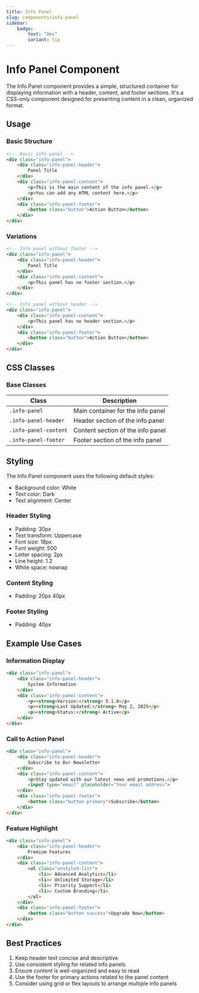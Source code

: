 ```yaml
---
title: Info Panel
slug: components/info-panel
sidebar: 
    badge:
        text: "Dev"
        variant: tip
---
```


# Info Panel Component

The Info Panel component provides a simple, structured container for displaying information with a header, content, and footer sections. It's a CSS-only component designed for presenting content in a clean, organized format.

## Usage

### Basic Structure

```html
<!-- Basic info panel -->
<div class="info-panel">
    <div class="info-panel-header">
        Panel Title
    </div>
    <div class="info-panel-content">
        <p>This is the main content of the info panel.</p>
        <p>You can add any HTML content here.</p>
    </div>
    <div class="info-panel-footer">
        <button class="button">Action Button</button>
    </div>
</div>
```

### Variations

```html
<!-- Info panel without footer -->
<div class="info-panel">
    <div class="info-panel-header">
        Panel Title
    </div>
    <div class="info-panel-content">
        <p>This panel has no footer section.</p>
    </div>
</div>

<!-- Info panel without header -->
<div class="info-panel">
    <div class="info-panel-content">
        <p>This panel has no header section.</p>
    </div>
    <div class="info-panel-footer">
        <button class="button">Action Button</button>
    </div>
</div>
```

## CSS Classes

### Base Classes

| Class | Description |
| ----- | ----------- |
| `.info-panel` | Main container for the info panel |
| `.info-panel-header` | Header section of the info panel |
| `.info-panel-content` | Content section of the info panel |
| `.info-panel-footer` | Footer section of the info panel |

## Styling

The Info Panel component uses the following default styles:

- Background color: White
- Text color: Dark
- Text alignment: Center

### Header Styling

- Padding: 30px
- Text transform: Uppercase
- Font size: 18px
- Font weight: 500
- Letter spacing: 2px
- Line height: 1.2
- White space: nowrap

### Content Styling

- Padding: 20px 40px

### Footer Styling

- Padding: 40px

## Example Use Cases

### Information Display

```html
<div class="info-panel">
    <div class="info-panel-header">
        System Information
    </div>
    <div class="info-panel-content">
        <p><strong>Version:</strong> 5.1.0</p>
        <p><strong>Last Updated:</strong> May 2, 2025</p>
        <p><strong>Status:</strong> Active</p>
    </div>
</div>
```

### Call to Action Panel

```html
<div class="info-panel">
    <div class="info-panel-header">
        Subscribe to Our Newsletter
    </div>
    <div class="info-panel-content">
        <p>Stay updated with our latest news and promotions.</p>
        <input type="email" placeholder="Your email address">
    </div>
    <div class="info-panel-footer">
        <button class="button primary">Subscribe</button>
    </div>
</div>
```

### Feature Highlight

```html
<div class="info-panel">
    <div class="info-panel-header">
        Premium Features
    </div>
    <div class="info-panel-content">
        <ul class="unstyled-list">
            <li>✓ Advanced Analytics</li>
            <li>✓ Unlimited Storage</li>
            <li>✓ Priority Support</li>
            <li>✓ Custom Branding</li>
        </ul>
    </div>
    <div class="info-panel-footer">
        <button class="button success">Upgrade Now</button>
    </div>
</div>
```

## Best Practices

1. Keep header text concise and descriptive
2. Use consistent styling for related info panels
3. Ensure content is well-organized and easy to read
4. Use the footer for primary actions related to the panel content
5. Consider using grid or flex layouts to arrange multiple info panels